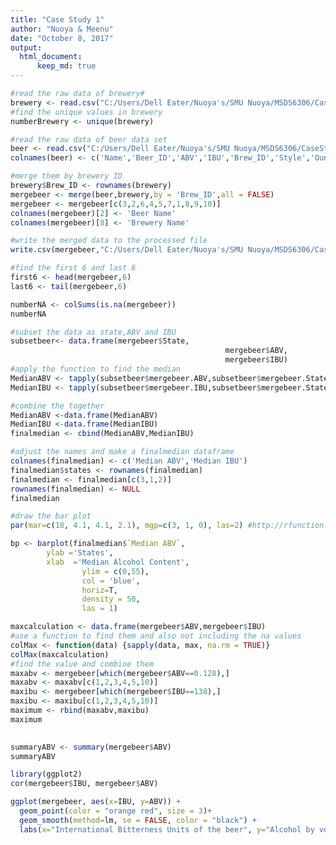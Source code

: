 ```yaml
---
title: "Case Study 1"
author: "Nuoya & Meenu"
date: "October 8, 2017"
output: 
  html_document:
      keep_md: true
---
```


```r
#read the raw data of brewery#
brewery <- read.csv("C:/Users/Dell Eater/Nuoya's/SMU Nuoya/MSDS6306/CaseStudy1/data/raw/Breweries.csv", sep = ',')
#find the unique values in brewery
numberBrewery <- unique(brewery)
```

```r
#read the raw data of beer data set
beer <- read.csv("C:/Users/Dell Eater/Nuoya's/SMU Nuoya/MSDS6306/CaseStudy1/data/raw/Beers.csv", sep = ',')
colnames(beer) <- c('Name','Beer_ID','ABV','IBU','Brew_ID','Style','Ounces')

#merge them by brewery ID
brewery$Brew_ID <- rownames(brewery)
mergebeer <- merge(beer,brewery,by = 'Brew_ID',all = FALSE)
mergebeer <- mergebeer[c(3,2,6,4,5,7,1,8,9,10)]
colnames(mergebeer)[2] <- 'Beer Name'
colnames(mergebeer)[8] <- 'Brewery Name'

#write the merged data to the processed file
write.csv(mergebeer,"C:/Users/Dell Eater/Nuoya's/SMU Nuoya/MSDS6306/CaseStudy1/data/processed/merged.csv", row.names = FALSE)

#find the first 6 and last 6
first6 <- head(mergebeer,6)
last6 <- tail(mergebeer,6)
```

```r
numberNA <- colSums(is.na(mergebeer))
numberNA
```

```r
#subset the data as state,ABV and IBU
subsetbeer<- data.frame(mergebeer$State,
												mergebeer$ABV,
												mergebeer$IBU)
#apply the function to find the median
MedianABV <- tapply(subsetbeer$mergebeer.ABV,subsetbeer$mergebeer.State,median)
MedianIBU <- tapply(subsetbeer$mergebeer.IBU,subsetbeer$mergebeer.State,median)

#combine the together
MedianABV <-data.frame(MedianABV)
MedianIBU <-data.frame(MedianIBU)
finalmedian <- cbind(MedianABV,MedianIBU)

#adjust the names and make a finalmedian dataframe
colnames(finalmedian) <- c('Median ABV','Median IBU')
finalmedian$states <- rownames(finalmedian)
finalmedian <- finalmedian[c(3,1,2)]
rownames(finalmedian) <- NULL
finalmedian

#draw the bar plot
par(mar=c(18, 4.1, 4.1, 2.1), mgp=c(3, 1, 0), las=2) #http://rfunction.com/archives/1302

bp <- barplot(finalmedian$`Median ABV`,
      	ylab ='States',
        xlab  ='Median Alcohol Content',
				ylim = c(0,55),
				col = 'blue',
				horiz=T, 
				density = 50,
				las = 1)
```

```r
maxcalculation <- data.frame(mergebeer$ABV,mergebeer$IBU)
#use a function to find them and also not including the na values
colMax <- function(data) {sapply(data, max, na.rm = TRUE)}
colMax(maxcalculation)
#find the value and combine them
maxabv <- mergebeer[which(mergebeer$ABV==0.128),]
maxabv <- maxabv[c(1,2,3,4,5,10)]
maxibu <- mergebeer[which(mergebeer$IBU==138),]
maxibu <- maxibu[c(1,2,3,4,5,10)]
maximum <- rbind(maxabv,maxibu)
maximum
 
```

```r
summaryABV <- summary(mergebeer$ABV)
summaryABV
```

```r
library(ggplot2)
cor(mergebeer$IBU, mergebeer$ABV)

ggplot(mergebeer, aes(x=IBU, y=ABV)) + 
  geom_point(color = "orange red", size = 3)+
  geom_smooth(method=lm, se = FALSE, color = "black") +
  labs(x="International Bitterness Units of the beer", y="Alcohol by volume of the beer")
```

